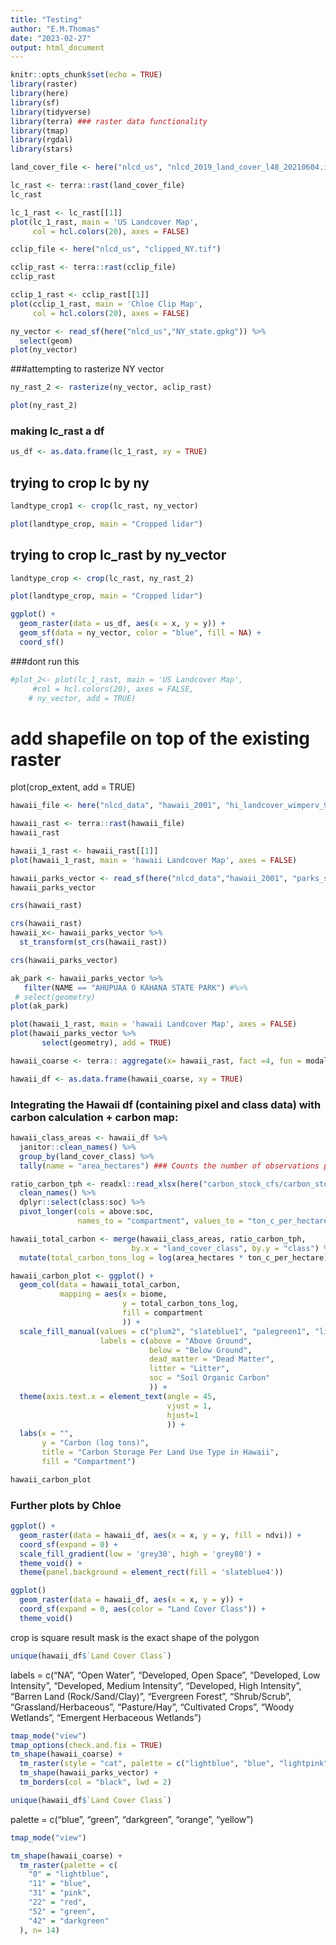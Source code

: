 ```yaml
---
title: "Testing"
author: "E.M.Thomas"
date: "2023-02-27"
output: html_document
---
```


```r
knitr::opts_chunk$set(echo = TRUE)
library(raster)
library(here)
library(sf)
library(tidyverse)
library(terra) ### raster data functionality
library(tmap)
library(rgdal)
library(stars)
```




```r
land_cover_file <- here("nlcd_us", "nlcd_2019_land_cover_l48_20210604.img")

lc_rast <- terra::rast(land_cover_file)
lc_rast
```

```r
lc_1_rast <- lc_rast[[1]]
plot(lc_1_rast, main = 'US Landcover Map', 
     col = hcl.colors(20), axes = FALSE)
```


```r
cclip_file <- here("nlcd_us", "clipped_NY.tif")

cclip_rast <- terra::rast(cclip_file)
cclip_rast
```


```r
cclip_1_rast <- cclip_rast[[1]]
plot(cclip_1_rast, main = 'Chloe Clip Map', 
     col = hcl.colors(20), axes = FALSE)
```

  
```r
ny_vector <- read_sf(here("nlcd_us","NY_state.gpkg")) %>% 
  select(geom)
plot(ny_vector)
```

###attempting to rasterize NY vector 


```r
ny_rast_2 <- rasterize(ny_vector, aclip_rast)
```


```r
plot(ny_rast_2)
```




### making lc_rast a df
```r
us_df <- as.data.frame(lc_1_rast, xy = TRUE)
```

## trying to crop lc by ny 
```r
landtype_crop1 <- crop(lc_rast, ny_vector)

plot(landtype_crop, main = "Cropped lidar")
```

## trying to crop lc_rast by ny_vector
```r
landtype_crop <- crop(lc_rast, ny_rast_2)

plot(landtype_crop, main = "Cropped lidar")

```


```r
ggplot() +
  geom_raster(data = us_df, aes(x = x, y = y)) + 
  geom_sf(data = ny_vector, color = "blue", fill = NA) +
  coord_sf()
```

###dont run this 
```r
#plot_2<- plot(lc_1_rast, main = 'US Landcover Map', 
     #col = hcl.colors(20), axes = FALSE,
    # ny_vector, add = TRUE)
```

# add shapefile on top of the existing raster
plot(crop_extent, add = TRUE)




```r
hawaii_file <- here("nlcd_data", "hawaii_2001", "hi_landcover_wimperv_9-30-08_se5.img")

hawaii_rast <- terra::rast(hawaii_file)
hawaii_rast
```

```r
hawaii_1_rast <- hawaii_rast[[1]]
plot(hawaii_1_rast, main = 'hawaii Landcover Map', axes = FALSE)
```


```r
hawaii_parks_vector <- read_sf(here("nlcd_data","hawaii_2001", "parks_state","parks_state.shp")) 
hawaii_parks_vector
```

```r
crs(hawaii_rast)
```



```r
crs(hawaii_rast)
hawaii_x<- hawaii_parks_vector %>% 
  st_transform(st_crs(hawaii_rast))
```

```r
crs(hawaii_parks_vector)
```


```r
ak_park <- hawaii_parks_vector %>% 
   filter(NAME == "AHUPUAA O KAHANA STATE PARK") #%>% 
 # select(geometry)
plot(ak_park)
```



```r
plot(hawaii_1_rast, main = 'hawaii Landcover Map', axes = FALSE) 
plot(hawaii_parks_vector %>% 
       select(geometry), add = TRUE)
```


```r
hawaii_coarse <- terra:: aggregate(x= hawaii_rast, fact =4, fun = modal)
```


```r
hawaii_df <- as.data.frame(hawaii_coarse, xy = TRUE)
```

### Integrating the Hawaii df (containing pixel and class data) with carbon calculation + carbon map:

```r
hawaii_class_areas <- hawaii_df %>% 
  janitor::clean_names() %>% 
  group_by(land_cover_class) %>% 
  tally(name = "area_hectares") ### Counts the number of observations per group (defined as land cover class in previous row).
```

```r
ratio_carbon_tph <- readxl::read_xlsx(here("carbon_stock_cfs/carbon_storage_ton_C_per_hectare.xlsx")) %>% 
  clean_names() %>% 
  dplyr::select(class:soc) %>% 
  pivot_longer(cols = above:soc, 
               names_to = "compartment", values_to = "ton_c_per_hectare")

hawaii_total_carbon <- merge(hawaii_class_areas, ratio_carbon_tph, 
                           by.x = "land_cover_class", by.y = "class") %>% 
  mutate(total_carbon_tons_log = log(area_hectares * ton_c_per_hectare)) 

hawaii_carbon_plot <- ggplot() +
  geom_col(data = hawaii_total_carbon, 
           mapping = aes(x = biome, 
                         y = total_carbon_tons_log, 
                         fill = compartment
                         )) +
  scale_fill_manual(values = c("plum2", "slateblue1", "palegreen1", "lightgoldenrod1", "tan1"), 
                    labels = c(above = "Above Ground", 
                               below = "Below Ground", 
                               dead_matter = "Dead Matter", 
                               litter = "Litter", 
                               soc = "Soil Organic Carbon"
                               )) +
  theme(axis.text.x = element_text(angle = 45, 
                                   vjust = 1, 
                                   hjust=1
                                   )) +
  labs(x = "", 
       y = "Carbon (log tons)", 
       title = "Carbon Storage Per Land Use Type in Hawaii", 
       fill = "Compartment")

hawaii_carbon_plot
```

### Further plots by Chloe

``` r
ggplot() +
  geom_raster(data = hawaii_df, aes(x = x, y = y, fill = ndvi)) +
  coord_sf(expand = 0) +
  scale_fill_gradient(low = 'grey30', high = 'grey80') +
  theme_void() +
  theme(panel.background = element_rect(fill = 'slateblue4'))
```


```r
ggplot() 
  geom_raster(data = hawaii_df, aes(x = x, y = y)) +
  coord_sf(expand = 0, aes(color = "Land Cover Class")) + 
  theme_void() 
```
crop is square result 
mask is the exact shape of the polygon 



```r
unique(hawaii_df$`Land Cover Class`)
```

labels = c("NA", "Open Water", "Developed, Open Space", "Developed, Low Intensity", "Developed, Medium Intensity", "Developed, High Intensity", "Barren Land (Rock/Sand/Clay)", "Evergreen Forest", "Shrub/Scrub", "Grassland/Herbaceous", "Pasture/Hay", "Cultivated Crops", "Woody Wetlands", "Emergent Herbaceous Wetlands")

```r
tmap_mode("view")
tmap_options(check.and.fix = TRUE)
tm_shape(hawaii_coarse) +
  tm_raster(style = "cat", palette = c("lightblue", "blue", "lightpink", "coral1", "red", "darkred", "tan", "darkgreen", "darkgoldenrod3", "darkkhaki", "khaki1", "brown", "lightcyan", "lightseagreen"), labels = c("NA", "Open Water", "Developed, Open Space", "Developed, Low Intensity", "Developed, Medium Intensity", "Developed, High Intensity", "Barren Land (Rock/Sand/Clay)", "Evergreen Forest", "Shrub/Scrub", "Grassland/Herbaceous", "Pasture/Hay", "Cultivated Crops", "Woody Wetlands", "Emergent Herbaceous Wetlands"), n= 14) +
  tm_shape(hawaii_parks_vector) +
  tm_borders(col = "black", lwd = 2)
```



```r
unique(hawaii_df$`Land Cover Class`)
```



palette = c("blue", "green", "darkgreen", "orange", "yellow")
```r
tmap_mode("view")

tm_shape(hawaii_coarse) +
  tm_raster(palette = c(
    "0" = "lightblue",
    "11" = "blue",
    "31" = "pink",
    "22" = "red",
    "52" = "green",
    "42" = "darkgreen"
  ), n= 14)
```





